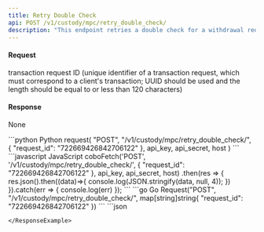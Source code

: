 ```yaml
---
title: Retry Double Check
api: POST /v1/custody/mpc/retry_double_check/ 
description: "This endpoint retries a double check for a withdrawal request with the given request_id. The request must be a POST request and the user must have all permissions. The endpoint retrieves the withdrawal request with the given request_id and checks if it exists and has a status of 'STATUS_WAITING_DOUBLE_CHECK'. If the request is valid, the endpoint locks the record and processes the withdrawal request with the 'process_waiting_double_check_withdraw_request' method from the CustodyService class."
---
```

#### Request
<ParamField body="request_id" type="String" required>transaction request ID (unique identifier of a transaction request, which must correspond to a client's transaction; UUID should be used and the length should be equal to or less than 120 characters)</ParamField> 

#### Response 
None

<RequestExample>
```python Python
request(
    "POST",
    "/v1/custody/mpc/retry_double_check/",
    {
        "request_id": "722669426842706122"
    },
    api_key, api_secret, host
)
```
```javascript JavaScript
coboFetch('POST', '/v1/custody/mpc/retry_double_check/', {
    "request_id": "722669426842706122"
}, api_key, api_secret, host)
    .then(res => {
        res.json().then((data)=>{
            console.log(JSON.stringify(data, null, 4));
        })
    }).catch(err => {
        console.log(err)
    });
```
```go Go
Request("POST", "/v1/custody/mpc/retry_double_check/", map[string]string{
    "request_id": "722669426842706122"
})
```
</RequestExample>

<ResponseExample>
```json

```
</ResponseExample>
